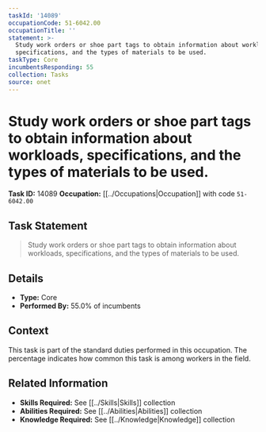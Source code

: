```yaml
---
taskId: '14089'
occupationCode: 51-6042.00
occupationTitle: ''
statement: >-
  Study work orders or shoe part tags to obtain information about workloads,
  specifications, and the types of materials to be used.
taskType: Core
incumbentsResponding: 55
collection: Tasks
source: onet
---
```

# Study work orders or shoe part tags to obtain information about workloads, specifications, and the types of materials to be used.

**Task ID:** 14089
**Occupation:** [[../Occupations|Occupation]] with code `51-6042.00`

## Task Statement

> Study work orders or shoe part tags to obtain information about workloads, specifications, and the types of materials to be used.

## Details

- **Type:** Core
- **Performed By:** 55.0% of incumbents

## Context

This task is part of the standard duties performed in this occupation. The percentage indicates how common this task is among workers in the field.

## Related Information

- **Skills Required:** See [[../Skills|Skills]] collection
- **Abilities Required:** See [[../Abilities|Abilities]] collection
- **Knowledge Required:** See [[../Knowledge|Knowledge]] collection
